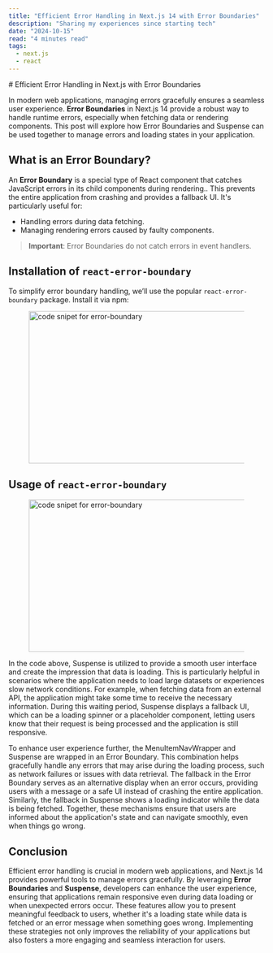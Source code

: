 ```yaml
---
title: "Efficient Error Handling in Next.js 14 with Error Boundaries"
description: "Sharing my experiences since starting tech"
date: "2024-10-15"
read: "4 minutes read"
tags:
  - next.js
  - react
---
```



<div className="prose dark:prose-invert"> 
# Efficient Error Handling in Next.js with Error Boundaries

In modern web applications, managing errors gracefully ensures a seamless user experience. **Error Boundaries** in Next.js 14 provide a robust way to handle runtime errors, especially when fetching data or rendering components. This post will explore how Error Boundaries and Suspense can be used together to manage errors and loading states in your application.

## What is an Error Boundary?

An **Error Boundary** is a special type of React component that catches JavaScript errors in its child components during rendering.. This prevents the entire application from crashing and provides a fallback UI. It's particularly useful for:

- Handling errors during data fetching.
- Managing rendering errors caused by faulty components.

> **Important**: Error Boundaries do not catch errors in event handlers.

## Installation of `react-error-boundary`

To simplify error boundary handling, we’ll use the popular `react-error-boundary` package. Install it via npm:

<figure> <img src="/images/code2.png" alt="code snipet for error-boundary" width="500" height="300" /> </figure>

## Usage of `react-error-boundary`
<figure> <img src="/images/code3.png" alt="code snipet for error-boundary" width="500" height="300" /></figure>

In the code above, Suspense is utilized to provide a smooth user interface and create the impression that data is loading. This is particularly helpful in scenarios where the application needs to load large datasets or experiences slow network conditions. For example, when fetching data from an external API, the application might take some time to receive the necessary information. During this waiting period, Suspense displays a fallback UI, which can be a loading spinner or a placeholder component, letting users know that their request is being processed and the application is still responsive.

To enhance user experience further, the MenuItemNavWrapper and Suspense are wrapped in an Error Boundary. This combination helps gracefully handle any errors that may arise during the loading process, such as network failures or issues with data retrieval. The fallback in the Error Boundary serves as an alternative display when an error occurs, providing users with a message or a safe UI instead of crashing the entire application. Similarly, the fallback in Suspense shows a loading indicator while the data is being fetched. Together, these mechanisms ensure that users are informed about the application's state and can navigate smoothly, even when things go wrong.

## Conclusion

Efficient error handling is crucial in modern web applications, and Next.js 14 provides powerful tools to manage errors gracefully. By leveraging **Error Boundaries** and **Suspense**, developers can enhance the user experience, ensuring that applications remain responsive even during data loading or when unexpected errors occur. These features allow you to present meaningful feedback to users, whether it's a loading state while data is fetched or an error message when something goes wrong. Implementing these strategies not only improves the reliability of your applications but also fosters a more engaging and seamless interaction for users.

</div>
